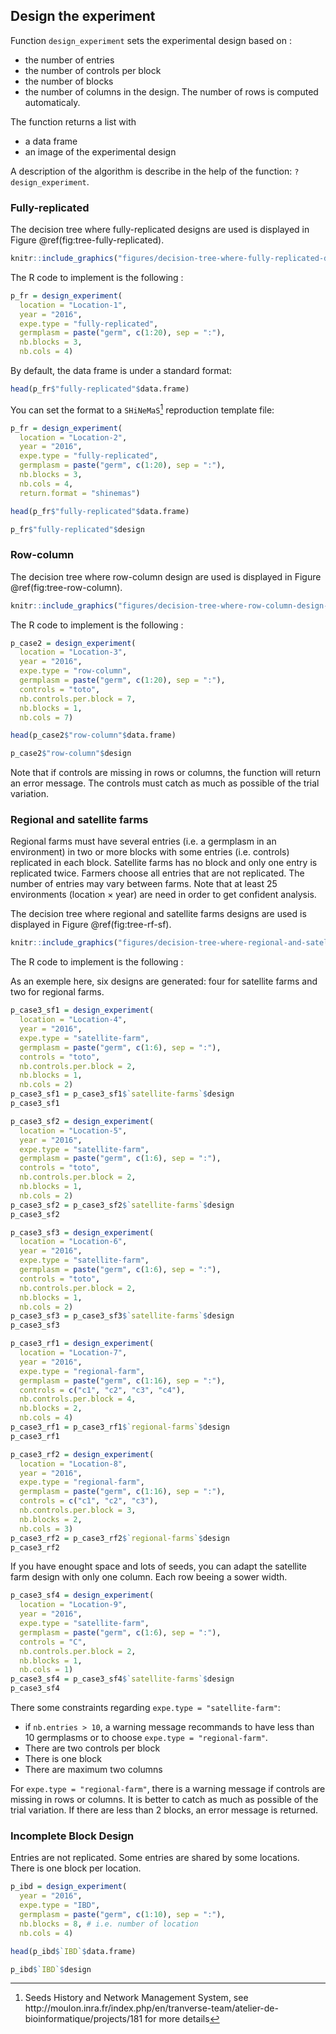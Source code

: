 ## Design the experiment {#doe}

Function `design_experiment` sets the experimental design based on :

- the number of entries
- the number of controls per block
- the number of blocks
- the number of columns in the design. The number of rows is computed automaticaly.

The function returns a list with

- a data frame
- an image of the experimental design

A description of the algorithm is describe in the help of the function: `?design_experiment`.


### Fully-replicated {#fully-replicated}

The decision tree where fully-replicated designs are used is displayed in Figure \@ref(fig:tree-fully-replicated).

```r
knitr::include_graphics("figures/decision-tree-where-fully-replicated-design-are-used.png")
```

The R code to implement is the following :

```r
p_fr = design_experiment(
  location = "Location-1",
  year = "2016",
  expe.type = "fully-replicated",
  germplasm = paste("germ", c(1:20), sep = ":"),
  nb.blocks = 3,
  nb.cols = 4)
```

By default, the data frame is under a standard format:
```r
head(p_fr$"fully-replicated"$data.frame)
```


You can set the format to a `SHiNeMaS`^[Seeds History and Network Management System, see http://moulon.inra.fr/index.php/en/tranverse-team/atelier-de-bioinformatique/projects/181 for more details] reproduction template file:

```r
p_fr = design_experiment(
  location = "Location-2",
  year = "2016",
  expe.type = "fully-replicated",
  germplasm = paste("germ", c(1:20), sep = ":"),
  nb.blocks = 3,
  nb.cols = 4,
  return.format = "shinemas")
```

```r
head(p_fr$"fully-replicated"$data.frame)
```


```r
p_fr$"fully-replicated"$design
```



### Row-column {#row-column}

The decision tree where row-column design are used is displayed in Figure \@ref(fig:tree-row-column).


```r
knitr::include_graphics("figures/decision-tree-where-row-column-design-are-used.png")
```


The R code to implement is the following :

```r
p_case2 = design_experiment(
  location = "Location-3",
  year = "2016",
  expe.type = "row-column",
  germplasm = paste("germ", c(1:20), sep = ":"),
  controls = "toto",
  nb.controls.per.block = 7,
  nb.blocks = 1,
  nb.cols = 7)
```

```r
head(p_case2$"row-column"$data.frame)
```

```r
p_case2$"row-column"$design
```

Note that if controls are missing in rows or columns, the function will return an error message.
The controls must catch as much as possible of the trial variation.


### Regional and satellite farms {#rf-sf}

Regional farms must have several entries (i.e. a germplasm in an environment) in two or more blocks with some entries (i.e. controls) replicated in each block.
Satellite farms has no block and only one entry is replicated twice.
Farmers choose all entries that are not replicated.
The number of entries may vary between farms.
Note that at least 25 environments (location $\times$ year) are need in order to get confident analysis.

The decision tree where regional and satellite farms designs are used is displayed in Figure \@ref(fig:tree-rf-sf).


```r
knitr::include_graphics("figures/decision-tree-where-regional-and-satellite-farms-design-are-used.png")
```


The R code to implement is the following :

As an exemple here, six designs are generated: four for satellite farms and two for regional farms.

```r
p_case3_sf1 = design_experiment(
  location = "Location-4",
  year = "2016",
  expe.type = "satellite-farm",
  germplasm = paste("germ", c(1:6), sep = ":"),
  controls = "toto",
  nb.controls.per.block = 2,
  nb.blocks = 1,
  nb.cols = 2)
p_case3_sf1 = p_case3_sf1$`satellite-farms`$design
p_case3_sf1
```

```r
p_case3_sf2 = design_experiment(
  location = "Location-5",
  year = "2016",
  expe.type = "satellite-farm",
  germplasm = paste("germ", c(1:6), sep = ":"),
  controls = "toto",
  nb.controls.per.block = 2,
  nb.blocks = 1,
  nb.cols = 2)
p_case3_sf2 = p_case3_sf2$`satellite-farms`$design
p_case3_sf2
```

```r
p_case3_sf3 = design_experiment(
  location = "Location-6",
  year = "2016",
  expe.type = "satellite-farm",
  germplasm = paste("germ", c(1:6), sep = ":"),
  controls = "toto",
  nb.controls.per.block = 2,
  nb.blocks = 1,
  nb.cols = 2)
p_case3_sf3 = p_case3_sf3$`satellite-farms`$design
p_case3_sf3
```

```r
p_case3_rf1 = design_experiment(
  location = "Location-7",
  year = "2016",
  expe.type = "regional-farm",
  germplasm = paste("germ", c(1:16), sep = ":"),
  controls = c("c1", "c2", "c3", "c4"),
  nb.controls.per.block = 4,
  nb.blocks = 2,
  nb.cols = 4)
p_case3_rf1 = p_case3_rf1$`regional-farms`$design
p_case3_rf1
```

```r
p_case3_rf2 = design_experiment(
  location = "Location-8",
  year = "2016",
  expe.type = "regional-farm",
  germplasm = paste("germ", c(1:16), sep = ":"),
  controls = c("c1", "c2", "c3"),
  nb.controls.per.block = 3,
  nb.blocks = 2,
  nb.cols = 3)
p_case3_rf2 = p_case3_rf2$`regional-farms`$design
p_case3_rf2
```

If you have enought space and lots of seeds, you can adapt the satellite farm design with only one column.
Each row beeing a sower width.

```r
p_case3_sf4 = design_experiment(
  location = "Location-9",
  year = "2016",
  expe.type = "satellite-farm",
  germplasm = paste("germ", c(1:6), sep = ":"),
  controls = "C",
  nb.controls.per.block = 2,
  nb.blocks = 1,
  nb.cols = 1)
p_case3_sf4 = p_case3_sf4$`satellite-farms`$design
p_case3_sf4
```


There some constraints regarding `expe.type = "satellite-farm"`:

- if `nb.entries > 10`, a warning message recommands to have less than 10 germplasms or to choose `expe.type = "regional-farm"`.
- There are two controls per block
- There is one block
- There are maximum two columns

For `expe.type = "regional-farm"`, there is a warning message if controls are missing in rows or columns.
It is better to catch as much as possible of the trial variation.
If there are less than 2 blocks, an error message is returned.

### Incomplete Block Design

Entries are not replicated. Some entries are shared by some locations.
There is one block per location.

```r
p_ibd = design_experiment(
  year = "2016",
  expe.type = "IBD",
  germplasm = paste("germ", c(1:10), sep = ":"),
  nb.blocks = 8, # i.e. number of location
  nb.cols = 4)
```

```r
head(p_ibd$`IBD`$data.frame)
```


```r
p_ibd$`IBD`$design
```
